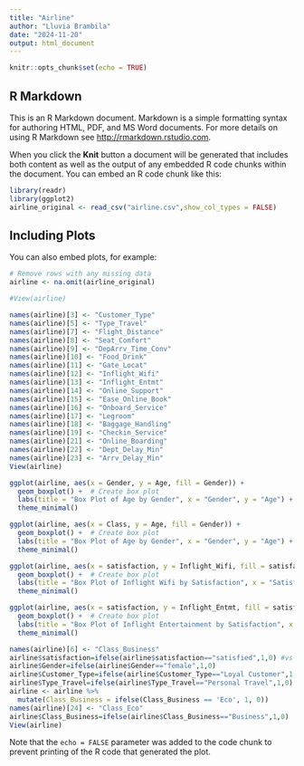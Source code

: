 ```yaml
---
title: "Airline" 
author: "Lluvia Brambila"
date: "2024-11-20"
output: html_document
---
```


```r
knitr::opts_chunk$set(echo = TRUE)
```

## R Markdown

This is an R Markdown document. Markdown is a simple formatting syntax for authoring HTML, PDF, and MS Word documents. For more details on using R Markdown see <http://rmarkdown.rstudio.com>.

When you click the **Knit** button a document will be generated that includes both content as well as the output of any embedded R code chunks within the document. You can embed an R code chunk like this:

```r
library(readr)
library(ggplot2)
airline_original <- read_csv("airline.csv",show_col_types = FALSE)

```

## Including Plots

You can also embed plots, for example:

```r
# Remove rows with any missing data
airline <- na.omit(airline_original)

#View(airline)
```

```r
names(airline)[3] <- "Customer_Type"
names(airline)[5] <- "Type_Travel"
names(airline)[7] <- "Flight_Distance"
names(airline)[8] <- "Seat_Comfort"
names(airline)[9] <- "DepArrv_Time_Conv"
names(airline)[10] <- "Food_Drink"
names(airline)[11] <- "Gate_Locat"
names(airline)[12] <- "Inflight_Wifi"
names(airline)[13] <- "Inflight_Entmt"
names(airline)[14] <- "Online_Support"
names(airline)[15] <- "Ease_Online_Book"
names(airline)[16] <- "Onboard_Service"
names(airline)[17] <- "Legroom"
names(airline)[18] <- "Baggage_Handling"
names(airline)[19] <- "Checkin_Service"
names(airline)[21] <- "Online_Boarding"
names(airline)[22] <- "Dept_Delay_Min"
names(airline)[23] <- "Arrv_Delay_Min"
View(airline)

```

```r
ggplot(airline, aes(x = Gender, y = Age, fill = Gender)) +
  geom_boxplot() +  # Create box plot
  labs(title = "Box Plot of Age by Gender", x = "Gender", y = "Age") +  # Add labels
  theme_minimal() 

ggplot(airline, aes(x = Class, y = Age, fill = Gender)) +
  geom_boxplot() +  # Create box plot
  labs(title = "Box Plot of Age by Gender", x = "Gender", y = "Age") +  # Add labels
  theme_minimal() 

ggplot(airline, aes(x = satisfaction, y = Inflight_Wifi, fill = satisfaction)) +
  geom_boxplot() +  # Create box plot
  labs(title = "Box Plot of Inflight Wifi by Satisfaction", x = "Satisfaction", y = "Infight Wifi") +  # Add labels
  theme_minimal() 

ggplot(airline, aes(x = satisfaction, y = Inflight_Entmt, fill = satisfaction)) +
  geom_boxplot() +  # Create box plot
  labs(title = "Box Plot of Inflight Entertainment by Satisfaction", x = "Satisfaction", y = "Infight Entertainment") +  # Add labels
  theme_minimal() 


```

```r
names(airline)[6] <- "Class_Business"
airline$satisfaction=ifelse(airline$satisfaction=="satisfied",1,0) #vs dissatisfied
airline$Gender=ifelse(airline$Gender=="female",1,0)
airline$Customer_Type=ifelse(airline$Customer_Type=="Loyal Customer",1,0) #vs disloyal customer
airline$Type_Travel=ifelse(airline$Type_Travel=="Personal Travel",1,0) # vs Business travel
airline <- airline %>%
  mutate(Class_Business = ifelse(Class_Business == 'Eco', 1, 0))
names(airline)[24] <- "Class_Eco"
airline$Class_Business=ifelse(airline$Class_Business=="Business",1,0)
View(airline)

```
Note that the `echo = FALSE` parameter was added to the code chunk to prevent printing of the R code that generated the plot.

